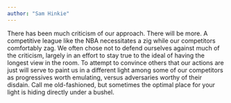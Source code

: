```yaml
---
author: "Sam Hinkie"
---
```


There has been much criticism of our approach. There will be more. A competitive league like the NBA necessitates a zig while our competitors comfortably zag. We often chose not to defend ourselves against much of the criticism, largely in an effort to stay true to the ideal of having the longest view in the room. To attempt to convince others that our actions are just will serve to paint us in a different light among some of our competitors as progressives worth emulating, versus adversaries worthy of their disdain. Call me old-fashioned, but sometimes the optimal place for your light is hiding directly under a bushel.



